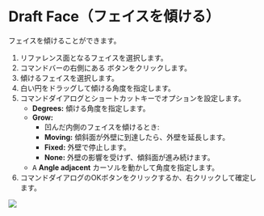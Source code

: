 
<Reference shortcut="" command="Draft Face" button="" />

# Draft Face（フェイスを傾ける）

フェイスを傾けることができます。

1. リファレンス面となるフェイスを選択します。
2. コマンドバーの右側にある <ButtonIcon type="button-draft-face" /> ボタンをクリックします。
3. 傾けるフェイスを選択します。
4. 白い円をドラッグして傾ける角度を指定します。
5. コマンドダイアログとショートカットキーでオプションを設定します。
    - **Degrees:** 傾ける角度を指定します。
    - **Grow:**
        - 凹んだ内側のフェイスを傾けるとき:
        - **Moving:** 傾斜面が外壁に到達したら、外壁を延長します。
        - **Fixed:** 外壁で停止します。
        - **None:** 外壁の影響を受けず、傾斜面が進み続けます。
    - <kbd>A</kbd> **Angle adjacent** カーソルを動かして角度を指定します。
6. コマンドダイアログのOKボタンをクリックするか、右クリックして確定します。

![](/img/draft-face.gif)


